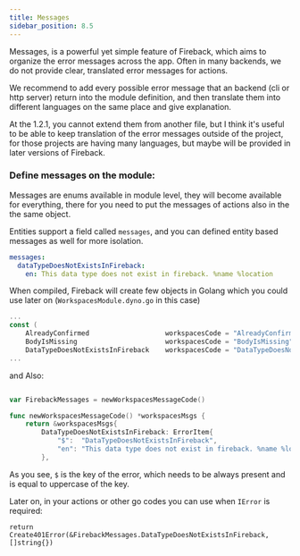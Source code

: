 ```yaml
---
title: Messages
sidebar_position: 8.5
---
```


Messages, is a powerful yet simple feature of Fireback, which aims to organize the error messages across
the app. Often in many backends, we do not provide clear, translated error messages for actions.

We recommend to add every possible error message that an backend (cli or http server) return into the module
definition, and then translate them into different languages on the same place and give explanation.

At the 1.2.1, you cannot extend them from another file, but I think it's useful to be able to keep translation
of the error messages outside of the project, for those projects are having many languages, but maybe will be provided in later versions of Fireback.

### Define messages on the module:

Messages are enums available in module level, they will become available for everything,
there for you need to put the messages of actions also in the the same object.

Entities support a field called `messages`, and you can defined entity based messages as well
for more isolation.

```yaml
messages:
  dataTypeDoesNotExistsInFireback:
    en: This data type does not exist in fireback. %name %location
```

When compiled, Fireback will create few objects in Golang which you could use later on (`WorkspacesModule.dyno.go` in this case)

```go
...
const (
	AlreadyConfirmed                   workspacesCode = "AlreadyConfirmed"
	BodyIsMissing                      workspacesCode = "BodyIsMissing"
	DataTypeDoesNotExistsInFireback    workspacesCode = "DataTypeDoesNotExistsInFireback"
...
```

and Also: 

```go

var FirebackMessages = newWorkspacesMessageCode()

func newWorkspacesMessageCode() *workspacesMsgs {
	return &workspacesMsgs{
		DataTypeDoesNotExistsInFireback: ErrorItem{
			"$":  "DataTypeDoesNotExistsInFireback",
			"en": "This data type does not exist in fireback. %name %location",
		},
```

As you see, `$` is the key of the error, which needs to be always present and is equal to uppercase of the key.

Later on, in your actions or other go codes you can use when `IError` is required:

```
return Create401Error(&FirebackMessages.DataTypeDoesNotExistsInFireback, []string{})
```

